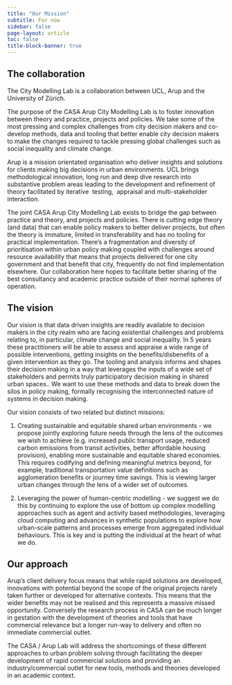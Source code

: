 ```yaml
---
title: "Our Mission"
subtitle: For now
sidebar: false
page-layout: article
toc: false
title-block-banner: true
---
```


## The collaboration

The City Modelling Lab is a collaboration between UCL, Arup and the University of Zürich.

The purpose of the CASA Arup City Modelling Lab is to foster innovation between theory and practice, projects and policies. We take some of the most pressing and complex challenges from city decision makers and co-develop methods, data and tooling that better enable city decision makers to make the changes required to tackle pressing global challenges such as social inequality and climate change. 

Arup is a mission orientated organisation who deliver insights and solutions for clients making big decisions in urban environments. UCL brings methodological innovation, long run and deep dive research into substantive problem areas leading to the development and refinement of theory facilitated by iterative  testing,  appraisal and multi-stakeholder interaction. 

The joint CASA Arup City Modelling Lab exists to bridge the gap between practice and theory, and projects and policies. There is cutting edge theory (and data) that can enable policy makers to better deliver projects, but often the theory is immature, limited in transferability and has no tooling for practical implementation. There's a fragmentation and diversity of prioritisation within urban policy making coupled with challenges around resource availability that means that projects delivered for one city government and that benefit that city, frequently do not find implementation elsewhere. Our collaboration here hopes to facilitate better sharing of the best consultancy and academic practice outside of their normal spheres of operation.

## The vision

Our vision is that data driven insights are readily available to decision makers in the city realm who are facing existential challenges and problems relating to, in particular, climate change and social inequality. In 5 years these practitioners will be able to assess and appraise a wide range of possible interventions, getting insights on the benefits/disbenefits of a given intervention as they go. The tooling and analysis informs and shapes their decision making in a way that leverages the inputs of a wide set of stakeholders and permits truly participatory decision making in shared urban spaces.. We want to use these methods and data to break down the silos in policy making, formally recognising the interconnected nature of systems in decision making.

Our vision consists of two related but distinct missions:

1.  Creating sustainable and equitable shared urban environments - we propose jointly exploring future needs through the lens of the outcomes we wish to achieve (e.g. increased public transport usage, reduced carbon emissions from transit activities, better affordable housing provision), enabling more sustainable and equitable shared economies. This requires codifying and defining meaningful metrics beyond, for example, traditional transportation value definitions such as agglomeration benefits or journey time savings. This is viewing larger urban changes through the lens of a wider set of outcomes. 

2.  Leveraging the power of human-centric modelling - we suggest we do this by continuing to explore the use of bottom up complex modelling approaches such as agent and activity based methodologies, leveraging cloud computing and advances in synthetic populations to explore how urban-scale patterns and processes emerge from aggregated individual behaviours. This is key and is putting the individual at the heart of what we do. 

## Our approach

Arup's client delivery focus means that while rapid solutions are developed, innovations with potential beyond the scope of the original projects rarely taken further or developed for alternative contexts. This means that the wider benefits may not be realised and this represents a massive missed opportunity. Conversely the research process in CASA can be much longer in gestation with the development of theories and tools that have commercial relevance but a longer run-way to delivery and often no immediate commercial outlet. 

The CASA / Arup Lab will address the shortcomings of these different approaches to urban problem solving through facilitating the deeper development of rapid commercial solutions and providing an industry/commercial outlet for new tools, methods and theories developed in an academic context. 
